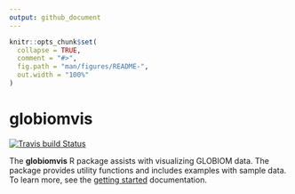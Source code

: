```yaml
---
output: github_document
---
```


<!-- README.md is generated from README.Rmd. Please edit that file -->

```r
knitr::opts_chunk$set(
  collapse = TRUE,
  comment = "#>",
  fig.path = "man/figures/README-",
  out.width = "100%"
)
```
# globiomvis

<!-- badges: start -->
[![Travis build Status](https://travis-ci.org/iiasa/globiomvis.svg?branch=master)](https://travis-ci.org/iiasa/globiomvis)
<!-- badges: end -->

The **globiomvis** R package assists with visualizing GLOBIOM data. The package provides utility functions and includes examples with sample data. To learn more, see the [getting started](https://iiasa.github.io/globiomvis/articles/getting_started.html) documentation.
